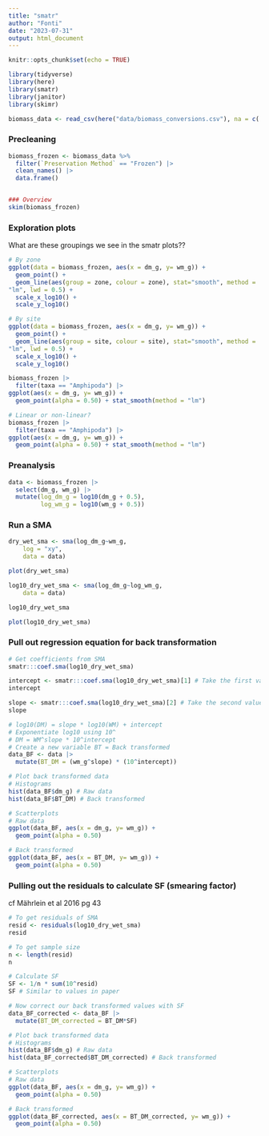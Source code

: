 ```yaml
---
title: "smatr"
author: "Fonti"
date: "2023-07-31"
output: html_document
---
```


```r
knitr::opts_chunk$set(echo = TRUE)

library(tidyverse)
library(here)
library(smatr)
library(janitor)
library(skimr)
```

```r
biomass_data <- read_csv(here("data/biomass_conversions.csv"), na = c('#DIV/0!', 'NA'))
```

### Precleaning

```r
biomass_frozen <- biomass_data %>%
  filter(`Preservation Method` == "Frozen") |> 
  clean_names() |> 
  data.frame()


### Overview
skim(biomass_frozen)
```


### Exploration plots

What are these groupings we see in the smatr plots??

```r
# By zone
ggplot(data = biomass_frozen, aes(x = dm_g, y= wm_g)) +
  geom_point() + 
  geom_line(aes(group = zone, colour = zone), stat="smooth", method =
"lm", lwd = 0.5) + 
  scale_x_log10() +
  scale_y_log10() 

# By site
ggplot(data = biomass_frozen, aes(x = dm_g, y= wm_g)) +
  geom_point() + 
  geom_line(aes(group = site, colour = site), stat="smooth", method =
"lm", lwd = 0.5) + 
  scale_x_log10() +
  scale_y_log10() 

biomass_frozen |> 
  filter(taxa == "Amphipoda") |> 
ggplot(aes(x = dm_g, y= wm_g)) +
  geom_point(alpha = 0.50) + stat_smooth(method = "lm")

# Linear or non-linear?
biomass_frozen |> 
  filter(taxa == "Amphipoda") |> 
ggplot(aes(x = dm_g, y= wm_g)) +
  geom_point(alpha = 0.50) + stat_smooth(method = "lm")
```

### Preanalysis

```r
data <- biomass_frozen |> 
  select(dm_g, wm_g) |> 
  mutate(log_dm_g = log10(dm_g + 0.5),
         log_wm_g = log10(wm_g + 0.5))
```

### Run a SMA

```r
dry_wet_sma <- sma(log_dm_g~wm_g, 
    log = "xy",
    data = data) 

plot(dry_wet_sma)

log10_dry_wet_sma <- sma(log_dm_g~log_wm_g, 
    data = data) 

log10_dry_wet_sma

plot(log10_dry_wet_sma)
```

### Pull out regression equation for back transformation

```r
# Get coefficients from SMA
smatr:::coef.sma(log10_dry_wet_sma)

intercept <- smatr:::coef.sma(log10_dry_wet_sma)[1] # Take the first value
intercept

slope <- smatr:::coef.sma(log10_dry_wet_sma)[2] # Take the second value
slope

# log10(DM) = slope * log10(WM) + intercept
# Exponentiate log10 using 10^
# DM = WM^slope * 10^intercept
# Create a new variable BT = Back transformed 
data_BF <- data |> 
  mutate(BT_DM = (wm_g^slope) * (10^intercept))  

# Plot back transformed data
# Histograms
hist(data_BF$dm_g) # Raw data
hist(data_BF$BT_DM) # Back transformed

# Scatterplots
# Raw data
ggplot(data_BF, aes(x = dm_g, y= wm_g)) +
  geom_point(alpha = 0.50) 

# Back transformed
ggplot(data_BF, aes(x = BT_DM, y= wm_g)) +
  geom_point(alpha = 0.50)
```


### Pulling out the residuals to calculate SF (smearing factor)

cf Mährlein et al 2016 pg 43

```r
# To get residuals of SMA
resid <- residuals(log10_dry_wet_sma)
resid 

# To get sample size
n <- length(resid)
n

# Calculate SF
SF <- 1/n * sum(10^resid) 
SF # Similar to values in paper

# Now correct our back transformed values with SF
data_BF_corrected <- data_BF |> 
  mutate(BT_DM_corrected = BT_DM*SF)

# Plot back transformed data
# Histograms
hist(data_BF$dm_g) # Raw data
hist(data_BF_corrected$BT_DM_corrected) # Back transformed

# Scatterplots
# Raw data
ggplot(data_BF, aes(x = dm_g, y= wm_g)) +
  geom_point(alpha = 0.50) 

# Back transformed
ggplot(data_BF_corrected, aes(x = BT_DM_corrected, y= wm_g)) +
  geom_point(alpha = 0.50)
```

















